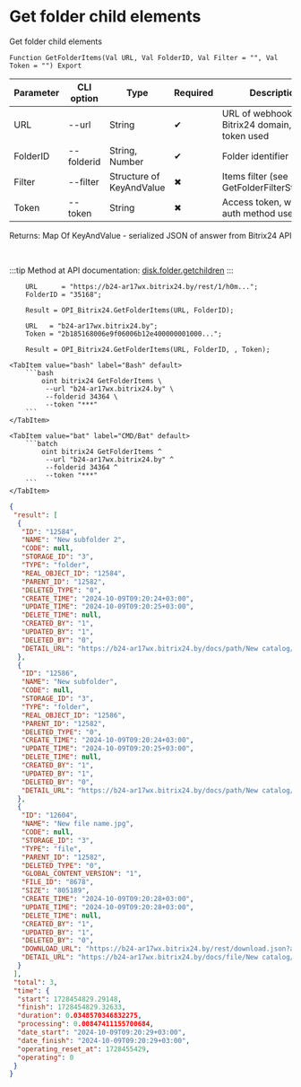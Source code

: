 ﻿---
sidebar_position: 7
description: Get folder child elements and other functions to work with Bitrix24 in the Open Integration Package, a free open-source integration library for 1C:Enterprise 8, OneScript and CLI
keywords: [1C, 1С, 1С:Enterprise, 1С:Enterprise 8.3, API, Integration, Services, Exchange, OneScript, CLI, Bitrix24]
---


# Get folder child elements
 Get folder child elements



`Function GetFolderItems(Val URL, Val FolderID, Val Filter = "", Val Token = "") Export`

  | Parameter | CLI option | Type | Required | Description |
  |-|-|-|-|-|
  | URL | --url | String | &#x2714; | URL of webhook or a Bitrix24 domain, when token used |
  | FolderID | --folderid | String, Number | &#x2714; | Folder identifier |
  | Filter | --filter | Structure of KeyAndValue | &#x2716; | Items filter (see GetFolderFilterStructure) |
  | Token | --token | String | &#x2716; | Access token, when app auth method used |

  
  Returns:  Map Of KeyAndValue - serialized JSON of answer from Bitrix24 API

<br/>

:::tip
Method at API documentation: [disk.folder.getchildren](https://dev.1c-bitrix.ru/rest_help/disk/folder/disk_folder_getchildren.php)
:::
<br/>



```bsl title="1C:Enterprise/OneScript code example"
    URL      = "https://b24-ar17wx.bitrix24.by/rest/1/h0m...";
    FolderID = "35168";

    Result = OPI_Bitrix24.GetFolderItems(URL, FolderID);

    URL   = "b24-ar17wx.bitrix24.by";
    Token = "2b185168006e9f06006b12e400000001000...";

    Result = OPI_Bitrix24.GetFolderItems(URL, FolderID, , Token);
```
 

 <Tabs>
  
    <TabItem value="bash" label="Bash" default>
        ```bash
            oint bitrix24 GetFolderItems \
             --url "b24-ar17wx.bitrix24.by" \
             --folderid 34364 \
             --token "***"
        ```
    </TabItem>
  
    <TabItem value="bat" label="CMD/Bat" default>
        ```batch
            oint bitrix24 GetFolderItems ^
             --url "b24-ar17wx.bitrix24.by" ^
             --folderid 34364 ^
             --token "***"
        ```
    </TabItem>
</Tabs>


```json title="Result"
{
 "result": [
  {
   "ID": "12584",
   "NAME": "New subfolder 2",
   "CODE": null,
   "STORAGE_ID": "3",
   "TYPE": "folder",
   "REAL_OBJECT_ID": "12584",
   "PARENT_ID": "12582",
   "DELETED_TYPE": "0",
   "CREATE_TIME": "2024-10-09T09:20:24+03:00",
   "UPDATE_TIME": "2024-10-09T09:20:25+03:00",
   "DELETE_TIME": null,
   "CREATED_BY": "1",
   "UPDATED_BY": "1",
   "DELETED_BY": "0",
   "DETAIL_URL": "https://b24-ar17wx.bitrix24.by/docs/path/New catalog/New subfolder 2"
  },
  {
   "ID": "12586",
   "NAME": "New subfolder",
   "CODE": null,
   "STORAGE_ID": "3",
   "TYPE": "folder",
   "REAL_OBJECT_ID": "12586",
   "PARENT_ID": "12582",
   "DELETED_TYPE": "0",
   "CREATE_TIME": "2024-10-09T09:20:24+03:00",
   "UPDATE_TIME": "2024-10-09T09:20:25+03:00",
   "DELETE_TIME": null,
   "CREATED_BY": "1",
   "UPDATED_BY": "1",
   "DELETED_BY": "0",
   "DETAIL_URL": "https://b24-ar17wx.bitrix24.by/docs/path/New catalog/New subfolder"
  },
  {
   "ID": "12604",
   "NAME": "New file name.jpg",
   "CODE": null,
   "STORAGE_ID": "3",
   "TYPE": "file",
   "PARENT_ID": "12582",
   "DELETED_TYPE": "0",
   "GLOBAL_CONTENT_VERSION": "1",
   "FILE_ID": "8678",
   "SIZE": "805189",
   "CREATE_TIME": "2024-10-09T09:20:28+03:00",
   "UPDATE_TIME": "2024-10-09T09:20:28+03:00",
   "DELETE_TIME": null,
   "CREATED_BY": "1",
   "UPDATED_BY": "1",
   "DELETED_BY": "0",
   "DOWNLOAD_URL": "https://b24-ar17wx.bitrix24.by/rest/download.json?auth=6b2e0667006e9f06006b12e4000000010000072c4914d2a629a27f8e468fd6a8ba64ff&token=disk%7CaWQ9MTI2MDQmXz03bHFpaTl0bjV6aFk1SnFVY0szYU5RMVNSRHlWb2ZwcA%3D%3D%7CImRvd25sb2FkfGRpc2t8YVdROU1USTJNRFFtWHowM2JIRnBhVGwwYmpWNmFGazFTbkZWWTBzellVNVJNVk5TUkhsV2IyWndjQT09fDZiMmUwNjY3MDA2ZTlmMDYwMDZiMTJlNDAwMDAwMDAxMDAwMDA3MmM0OTE0ZDJhNjI5YTI3ZjhlNDY4ZmQ2YThiYTY0ZmYi.SL6HjOaIdsjTX1Tik1rou9x26mZ6E8LBmyKI4jcVsps%3D",
   "DETAIL_URL": "https://b24-ar17wx.bitrix24.by/docs/file/New catalog/New file name.jpg"
  }
 ],
 "total": 3,
 "time": {
  "start": 1728454829.29148,
  "finish": 1728454829.32633,
  "duration": 0.0348570346832275,
  "processing": 0.00847411155700684,
  "date_start": "2024-10-09T09:20:29+03:00",
  "date_finish": "2024-10-09T09:20:29+03:00",
  "operating_reset_at": 1728455429,
  "operating": 0
 }
}
```
